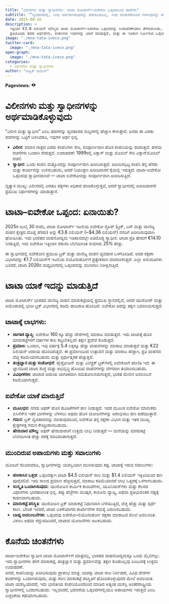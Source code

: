 ```yaml
---
title: "ವಿಲೀನಗಳು ಮತ್ತು ಸ್ವಾಧೀನಗಳು: ಟಾಟಾ ಮೋಟಾರ್ಸ್–ಐವೇಕೋ ಒಪ್ಪಂದದಿಂದ ಪಾಠಗಳು"
subtitle: "“ವ್ಯವಹಾರದಲ್ಲಿ, ನೀವು ಅರ್ಹರಾಗಿರುವುದನ್ನು ಪಡೆಯುವುದಿಲ್ಲ, ನೀವು ಮಾತುಕತೆಯಿಂದ ಗಳಿಸುವುದನ್ನು ಪಡೆಯುತ್ತೀರಿ.” — ಚೆಸ್ಟರ್ ಎಲ್. ಕರಾಸ್"
date: 2025-08-16
description: >
  ಇತ್ತೀಚಿನ €3.8 ಬಿಲಿಯನ್ ಮೌಲ್ಯದ ಟಾಟಾ ಮೋಟಾರ್ಸ್–ಐವೇಕೋ ಒಪ್ಪಂದವನ್ನು ಉದಾಹರಣೆಯಾಗಿ ತೆಗೆದುಕೊಂಡು, ವಿಲೀನ ಮತ್ತು ಸ್ವಾಧೀನಗಳ ನಡುವಿನ ವ್ಯತ್ಯಾಸವನ್ನು ಈ ಲೇಖನ ವಿವರಿಸುತ್ತದೆ. 
  ಪ್ರತಿಯೊಂದು ಪದದ ಅರ್ಥವೇನು, ಕಂಪನಿಗಳು ಇವುಗಳನ್ನು ಯಾಕೆ ಮಾಡುತ್ತವೆ, ಮತ್ತು ಈ ಇತಿಹಾಸ ನಿರ್ಮಿಸುವ ಒಪ್ಪಂದವು ಟಾಟಾ ಮೋಟಾರ್ಸ್‌ನ ಭವಿಷ್ಯವನ್ನು ಹೇಗೆ ಬದಲಾಯಿಸಬಹುದು ಎಂಬುದನ್ನು ನಾವು ನೋಡೋಣ.
image: "./mna-tata-iveco.png"
twitter-card:
  image: "./mna-tata-iveco.png"
open-graph:
  image: "./mna-tata-iveco.png"
categories:
  - ವಿಲೀನಗಳು ಮತ್ತು ಸ್ವಾಧೀನಗಳು
author: "ಸಾತ್ವಿಕ್ ರಾಮನ್"
---
```


<p><b>Pageviews:</b> <svg xmlns="http://www.w3.org/2000/svg" width="1em" height="1em" viewBox="0 0 256 256"><path fill="currentColor" d="M247.31 124.76c-.35-.79-8.82-19.58-27.65-38.41C194.57 61.26 162.88 48 128 48S61.43 61.26 36.34 86.35C17.51 105.18 9 124 8.69 124.76a8 8 0 0 0 0 6.5c.35.79 8.82 19.57 27.65 38.4C61.43 194.74 93.12 208 128 208s66.57-13.26 91.66-38.34c18.83-18.83 27.3-37.61 27.65-38.4a8 8 0 0 0 0-6.5M128 168a40 40 0 1 1 40-40a40 40 0 0 1-40 40"/></svg> <span class="waline-pageview-count"></i><p>

# ವಿಲೀನಗಳು ಮತ್ತು ಸ್ವಾಧೀನಗಳನ್ನು ಅರ್ಥಮಾಡಿಕೊಳ್ಳುವುದು
“ವಿಲೀನ ಮತ್ತು ಸ್ವಾಧೀನ” ಎಂಬ ಪದಗಳನ್ನು ವ್ಯವಹಾರದ ಸುದ್ದಿಗಳಲ್ಲಿ ಹೆಚ್ಚಾಗಿ ಕೇಳುತ್ತೇವೆ. ಜನರು ಈ ಎರಡು ಪದಗಳನ್ನು ಒಟ್ಟಿಗೆ ಬಳಸಿದರೂ, ಇವುಗಳ ಅರ್ಥ ಭಿನ್ನ.

* **ವಿಲೀನ**: ಸಮಾನ ಗಾತ್ರದ ಎರಡು ಕಂಪನಿಗಳು ಸೇರಿ, ಸಂಪೂರ್ಣವಾಗಿ ಹೊಸ ಕಂಪನಿಯನ್ನು ರಚಿಸುತ್ತವೆ. ಹಳೆಯ ರಚನೆಗಳು ಒಂದಾಗಿ ಸೇರುತ್ತವೆ. ಉದಾಹರಣೆ: 1999ರಲ್ಲಿ ಎಕ್ಸಾನ್ ಮತ್ತು ಮೊಬಿಲ್ ಸೇರಿ ಎಕ್ಸಾನ್‌ಮೊಬಿಲ್ ರಚನೆ.
* **ಸ್ವಾಧೀನ**: ಒಂದು ಕಂಪನಿ ಮತ್ತೊಂದನ್ನು ಸಂಪೂರ್ಣವಾಗಿ ಖರೀದಿಸುತ್ತದೆ. ಖರೀದಿಸಲ್ಪಟ್ಟ ಕಂಪನಿ ತನ್ನ ಹೆಸರು ಮತ್ತು ಕಾರ್ಯವನ್ನು ಉಳಿಸಬಹುದು, ಆದರೆ ನಿಯಂತ್ರಣ ಖರೀದಿದಾರರ ಕೈಯಲ್ಲಿ ಇರುತ್ತದೆ. ಟಾಟಾ–ಐವೇಕೋ ಒಪ್ಪಂದವು ಸ್ವಾಧೀನವಾಗಿದೆ — ಟಾಟಾ ಐವೇಕೋವನ್ನು ಸಂಪೂರ್ಣವಾಗಿ ಖರೀದಿಸುತ್ತಿದೆ.

ವ್ಯತ್ಯಾಸ ಮುಖ್ಯ: ವಿಲೀನದಲ್ಲಿ ಎರಡೂ ಪಕ್ಷಗಳು ಅಧಿಕಾರ ಹಂಚಿಕೊಳ್ಳುತ್ತವೆ, ಆದರೆ ಸ್ವಾಧೀನದಲ್ಲಿ ಖರೀದಿದಾರನೇ ಪ್ರಮುಖ ನಿರ್ಧಾರಗಳನ್ನು ಮಾಡುತ್ತಾನೆ.

# ಟಾಟಾ–ಐವೇಕೋ ಒಪ್ಪಂದ: ಏನಾಯಿತು?
2025ರ ಜುಲೈ 30 ರಂದು, ಟಾಟಾ ಮೋಟಾರ್ಸ್ ಇಟಲಿಯ ಐವೇಕೋ ಗ್ರೂಪ್ (ಟ್ರಕ್, ಬಸ್ ಮತ್ತು ವಾಣಿಜ್ಯ ವಾಹನ ಕ್ಷೇತ್ರದ ದೊಡ್ಡ ಹೆಸರು) ಅನ್ನು €3.8 ಬಿಲಿಯನ್ (~$4.36 ಬಿಲಿಯನ್) ನಗದಿಗೆ ಖರೀದಿಸುವುದಾಗಿ ಘೋಷಿಸಿತು. ಇದು ಭಾರತದ ವಾಹನೋದ್ಯಮ ಇತಿಹಾಸದಲ್ಲೇ ಅತಿದೊಡ್ಡ ಸ್ವಾಧೀನ. ಟಾಟಾ ಪ್ರತಿ ಷೇರುಗೆ €14.10 ನೀಡುತ್ತಿದೆ, ಇದು ಐವೇಕೋ ಇತ್ತೀಚಿನ ಸರಾಸರಿ ಬೆಲೆಯಿಗಿಂತ ಸುಮಾರು 25% ಹೆಚ್ಚು.

ಈ ಸ್ವಾಧೀನದಲ್ಲಿ ಐವೇಕೋನ ಪ್ರಮುಖ ಟ್ರಕ್ ಮತ್ತು ವಾಣಿಜ್ಯ ವಾಹನ ವ್ಯವಹಾರ ಒಳಗೊಂಡಿದೆ. ಅದರ ರಕ್ಷಣಾ ವಿಭಾಗವನ್ನು €1.7 ಬಿಲಿಯನ್‌ಗೆ ಇಟಲಿಯ ಲಿಯೊನಾರ್ಡೋಗೆ ಪ್ರತ್ಯೇಕವಾಗಿ ಮಾರಲಾಗುತ್ತದೆ. ಎಲ್ಲಾ ಅನುಮತಿಗಳು ಬಂದರೆ, ಟಾಟಾ 2026ರ ಮಧ್ಯಭಾಗದಲ್ಲಿ ಒಪ್ಪಂದವನ್ನು ಮುಗಿಸಲು ನಿರೀಕ್ಷಿಸುತ್ತಿದೆ.

# ಟಾಟಾ ಯಾಕೆ ಇದನ್ನು ಮಾಡುತ್ತಿದೆ
ಟಾಟಾ ಮೋಟಾರ್ಸ್ ಭಾರತದ ವಾಣಿಜ್ಯ ವಾಹನ ಮಾರುಕಟ್ಟೆಯಲ್ಲಿ ಪ್ರಮುಖ ಸ್ಥಾನದಲ್ಲಿದೆ, ಆದರೆ ಯುರೋಪ್ ಮತ್ತು ಅಮೆರಿಕಾದಲ್ಲಿ ಭಾರೀ ಟ್ರಕ್ ವಿಭಾಗದಲ್ಲಿ ಕಡಿಮೆ ಹಾಜರಾತಿ ಹೊಂದಿದೆ. ಐವೇಕೋ ಅದನ್ನು ತಕ್ಷಣ ಬದಲಾಯಿಸುತ್ತದೆ.

## ಟಾಟಾಕ್ಕೆ ಲಾಭಗಳು:

* **ಜಾಗತಿಕ ವ್ಯಾಪ್ತಿ**: ಐವೇಕೋ 160 ಕ್ಕೂ ಹೆಚ್ಚು ದೇಶಗಳಲ್ಲಿ ಮಾರಾಟ ಮಾಡುತ್ತದೆ. ಇದು ಟಾಟಾಕ್ಕೆ ಹೊಸ ಮಾರುಕಟ್ಟೆಗಳಿಗೆ ವರ್ಷಗಳ ಕಾಲ ಕಟ್ಟಬೇಕಿಲ್ಲದೇ ತಕ್ಷಣ ಪ್ರವೇಶ ಕೊಡುತ್ತದೆ.  
* **ಪ್ರಮಾಣ**: ಒಂದಾಗಿ, ಇವು ವರ್ಷಕ್ಕೆ 5.4 ಲಕ್ಷಕ್ಕೂ ಹೆಚ್ಚು ವಾಹನಗಳನ್ನು ಮಾರಾಟ ಮಾಡುತ್ತವೆ ಮತ್ತು €22 ಬಿಲಿಯನ್ ಆದಾಯ ಹೊಂದಿರುತ್ತವೆ. ಈ ಪ್ರಮಾಣದಿಂದ ಉತ್ಪಾದನೆ ಮತ್ತು ಮಾರಾಟ ಹೆಚ್ಚಾಗಿ, ಪ್ರತಿ ವಾಹನದ ವೆಚ್ಚ ಕಡಿಮೆಯಾಗಬಹುದು ಮತ್ತು ಸ್ಪರ್ಧಾತ್ಮಕತೆ ಹೆಚ್ಚುತ್ತದೆ.  
* **ತಂತ್ರಜ್ಞಾನ ಮತ್ತು ಸಂಶೋಧನೆ**: ಹೈಡ್ರೋಜನ್ ಮತ್ತು ಎಲೆಕ್ಟ್ರಿಕ್ ಟ್ರಕ್‌ಗಳಲ್ಲಿ ಐವೇಕೋಗೆ ಪರಿಣಿತಿ ಇದೆ. ಈ ಜ್ಞಾನದಿಂದ ಟಾಟಾ ಶುದ್ಧ ಮತ್ತು ಅಭಿವೃದ್ಧಿ ಹೊಂದಿದ ವಾಹನಗಳನ್ನು ವೇಗವಾಗಿ ತಯಾರಿಸಬಹುದು.  
* **ವಿವಿಧೀಕರಣ**: ಟಾಟಾದ ಆದಾಯ ಜಾಗತಿಕವಾಗಿ ಸಮತೋಲನವಾಗುತ್ತದೆ, ಭಾರತ ಮೇಲಿನ ಅವಲಂಬನೆ ಕಡಿಮೆಯಾಗುತ್ತದೆ.

## ಐವೇಕೋ ಯಾಕೆ ಮಾರುತ್ತಿದೆ
* **ಮೂಲಧನ**: ನಗದು ಆಫರ್ ಹೊಸ ಹೂಡಿಕೆಗಳಿಗೆ ಹಣ ನೀಡುತ್ತದೆ. ಇದರ ಮೂಲಕ ಐವೇಕೋ ಮಾಲೀಕರು ಬಿಸಿನೆಸ್‌ನ ಇತರ ಭಾಗಗಳನ್ನು ಬೆಳಸಲು ಅಥವಾ ಹೊಸ ಯೋಜನೆಗಳನ್ನು ಆರಂಭಿಸಲು ಹಣ ಪಡೆಯುತ್ತಾರೆ.  
* **ಗಮನ**: ಟ್ರಕ್ ವ್ಯವಹಾರವನ್ನು ಮಾರುವುದರಿಂದ, ಐವೇಕೋ ತನ್ನ ರಕ್ಷಣಾ ವಿಭಾಗ ಮತ್ತು ಇತರ ಮುಖ್ಯ ಕ್ಷೇತ್ರಗಳತ್ತ ಗಮನ ಕೇಂದ್ರೀಕರಿಸಬಹುದು.  
* **ಷೇರುದಾರ ಮೌಲ್ಯ**: ಆಫರ್ ಷೇರುದಾರರಿಗೆ ಉತ್ತಮ ಲಾಭ ನೀಡುತ್ತದೆ — ಮನೆಯನ್ನು ಮಾರುಕಟ್ಟೆ ಬೆಲೆಯಿಗಿಂತ ಹೆಚ್ಚು ದರಕ್ಕೆ ಮಾರಿದಂತಾಗುತ್ತದೆ.

## ಮುಂದಿರುವ ಅಪಾಯಗಳು ಮತ್ತು ಸವಾಲುಗಳು
ಯೋಜನೆ ಸರಿಯಾದರೂ, ಸ್ವಾಧೀನಗಳನ್ನು ಯಶಸ್ವಿಯಾಗಿ ಮುಗಿಸುವುದು ಕಷ್ಟ. ಟಾಟಾಕ್ಕೆ ಇರುವ ಸವಾಲುಗಳು:

* **ಹಣಕಾಸಿನ ಒತ್ತಡ**: ಒಪ್ಪಂದಕ್ಕಾಗಿ ಟಾಟಾ $4.5 ಬಿಲಿಯನ್ ಸಾಲ ಮತ್ತು $1.4 ಬಿಲಿಯನ್ ಇಕ್ವಿಟಿಯಿಂದ ಹಣ ಪೂರೈಸಲಿದೆ. ಇದು ಸಾಲದ ಪ್ರಮಾಣ ಹೆಚ್ಚಿಸುತ್ತದೆ, ಮಾರಾಟ ಕಡಿಮೆಯಾದರೆ ಲಾಭ ಒತ್ತಡಕ್ಕೆ ಒಳಗಾಗಬಹುದು.  
* **ಸಂಸ್ಕೃತಿ ಒಂದಾಗಿಸುವುದು**: ಯುರೋಪಿನ ಕಾರ್ಮಿಕ ಕಾಯಿದೆಗಳು, ಯೂನಿಯನ್‌ಗಳು ಮತ್ತು ಕೆಲಸದ ವಿಧಾನಗಳು ಭಾರತದಿಗಿಂತ ಭಿನ್ನ. ತಪ್ಪು ಹೆಜ್ಜೆಗಳು ಮುಷ್ಕರ, ಕಾನೂನು ವ್ಯಾಜ್ಯ, ಅಥವಾ ಪ್ರತಿಭಾವಂತರ ನಷ್ಟಕ್ಕೆ ಕಾರಣವಾಗಬಹುದು.  
* **ಮಾರುಕಟ್ಟೆ ಪರಿಸ್ಥಿತಿ**: ಯುರೋಪಿನ ಟ್ರಕ್ ಮಾರುಕಟ್ಟೆ ನಿಧಾನವಾಗಿ ಬೆಳೆಯುತ್ತಿದೆ, ವೆಚ್ಚ ಹೆಚ್ಚು ಮತ್ತು ಸ್ಪರ್ಧೆ ಕಠಿಣ. ಬೇಡಿಕೆ ಇಳಿದರೆ, ಟಾಟಾ ಬಳಕೆಯಾಗದ ಕಾರ್ಖಾನೆಗಳ ಸಮಸ್ಯೆ ಎದುರಿಸಬಹುದು.  
* **ಬಾಹ್ಯ ಅವಲಂಬನೆಗಳು**: ಒಪ್ಪಂದವು ಐವೇಕೋ–ಲಿಯೊನಾರ್ಡೋ ರಕ್ಷಣಾ ಮಾರಾಟದ ಮೇಲೆ ಅವಲಂಬಿತ. ವಿಳಂಬ ಅಥವಾ ರದ್ದುಪಡಿಸಿದರೆ, ಟಾಟಾದ ಯೋಜನೆಗಳು ಅಟಕಬಹುದು.

# ಕೊನೆಯ ಚಿಂತನೆಗಳು
ಟಾಟಾ–ಐವೇಕೋ ಸ್ವಾಧೀನ ಟಾಟಾ ಮೋಟಾರ್ಸ್‌ಗೆ ಮಾತ್ರವಲ್ಲ, ಭಾರತದ ವಾಹನೋದ್ಯಮಕ್ಕೂ ಒಂದು ಮೈಲಿಗಲ್ಲು. ಇದು ಸ್ವಾಧೀನಗಳು ಹೇಗೆ ಮಾರುಕಟ್ಟೆ, ತಂತ್ರಜ್ಞಾನ ಮತ್ತು ಪ್ರಮಾಣವನ್ನು ತಕ್ಷಣ ಕೊಡಬಲ್ಲವು ಎಂಬುದಕ್ಕೆ ಉತ್ತಮ ಉದಾಹರಣೆ.  
ಆದರೆ, ಕಂಪನಿಯನ್ನು ಖರೀದಿಸುವುದು ಪ್ರಾರಂಭ ಮಾತ್ರ. ಯಶಸ್ಸು ಟಾಟಾ ಸಾಲ ನಿರ್ವಹಣೆ, ವಿವಿಧ ದೇಶಗಳ ತಂಡಗಳನ್ನು ಒಂದಾಗಿಸುವುದು, ಮತ್ತು ಕಠಿಣ ಮಾರುಕಟ್ಟೆ ಪರಿಸ್ಥಿತಿಗೆ ಹೊಂದಿಕೊಳ್ಳುವುದರ ಮೇಲೆ ಅವಲಂಬಿತ.  
ಟಾಟಾ ಯಶಸ್ವಿಯಾದರೆ, ಇದು ಭಾರತೀಯ ಕಂಪನಿಯೊಂದರಿಂದ ಮಾಡಿದ ಅತ್ಯಂತ ಯಶಸ್ವಿ ಅಂತರರಾಷ್ಟ್ರೀಯ ಸ್ವಾಧೀನಗಳಲ್ಲಿ ಒಂದಾಗಬಹುದು. ಇಲ್ಲವಾದರೆ, ಭರವಸೆಯ ಒಪ್ಪಂದಗಳಲ್ಲಿಯೂ ಅಪಾಯಗಳು ಇರುತ್ತವೆ ಎಂಬ ಎಚ್ಚರಿಕೆಯ ಕಥೆಯಾಗಬಹುದು.
